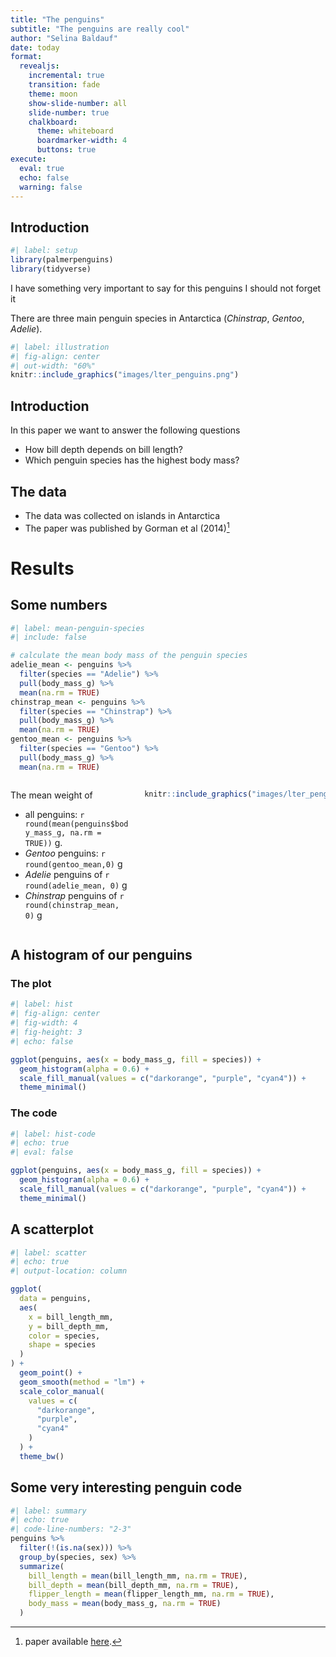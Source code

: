```yaml
---
title: "The penguins"
subtitle: "The penguins are really cool"
author: "Selina Baldauf"
date: today
format: 
  revealjs:
    incremental: true
    transition: fade
    theme: moon
    show-slide-number: all
    slide-number: true
    chalkboard:
      theme: whiteboard
      boardmarker-width: 4
      buttons: true
execute: 
  eval: true
  echo: false
  warning: false
---
```


## Introduction

```r
#| label: setup
library(palmerpenguins)
library(tidyverse)
```

::: {.notes}
I have something very important to say for this penguins
I should not forget it
:::


There are three main penguin species in Antarctica (*Chinstrap*, *Gentoo*, *Adelie*).

```r
#| label: illustration
#| fig-align: center
#| out-width: "60%"
knitr::include_graphics("images/lter_penguins.png")
```

## Introduction

In this paper we want to answer the following questions

::: {.incremental}

- How bill depth depends on bill length?
- Which penguin species has the highest body mass?

:::

## The data

- The data was collected on islands in Antarctica
- The paper was published by Gorman et al (2014)^[paper available [here](https://doi.org/10.1371/journal.pone.0090081).]

# Results

## Some numbers

```r
#| label: mean-penguin-species
#| include: false

# calculate the mean body mass of the penguin species
adelie_mean <- penguins %>%
  filter(species == "Adelie") %>%
  pull(body_mass_g) %>%
  mean(na.rm = TRUE)
chinstrap_mean <- penguins %>%
  filter(species == "Chinstrap") %>%
  pull(body_mass_g) %>%
  mean(na.rm = TRUE)
gentoo_mean <- penguins %>%
  filter(species == "Gentoo") %>%
  pull(body_mass_g) %>%
  mean(na.rm = TRUE)
```

:::: {.columns}

::: {.column width="40%"}

The mean weight of

- all penguins: `r round(mean(penguins$body_mass_g, na.rm = TRUE))` g.
- *Gentoo* penguins: `r round(gentoo_mean,0)` g
- *Adelie* penguins of `r round(adelie_mean, 0)` g
- *Chinstrap* penguins of `r round(chinstrap_mean, 0)` g

:::

::: {.column width="60%"}

```r
knitr::include_graphics("images/lter_penguins.png")
```

:::

::::

## A histogram of our penguins

::: {.panel-tabset}

### The plot

```r
#| label: hist
#| fig-align: center
#| fig-width: 4
#| fig-height: 3
#| echo: false

ggplot(penguins, aes(x = body_mass_g, fill = species)) +
  geom_histogram(alpha = 0.6) +
  scale_fill_manual(values = c("darkorange", "purple", "cyan4")) +
  theme_minimal()
```

### The code

```r
#| label: hist-code
#| echo: true
#| eval: false

ggplot(penguins, aes(x = body_mass_g, fill = species)) +
  geom_histogram(alpha = 0.6) +
  scale_fill_manual(values = c("darkorange", "purple", "cyan4")) +
  theme_minimal()
```

:::

## A scatterplot

```r
#| label: scatter
#| echo: true
#| output-location: column

ggplot(
  data = penguins,
  aes(
    x = bill_length_mm,
    y = bill_depth_mm,
    color = species,
    shape = species
  )
) +
  geom_point() +
  geom_smooth(method = "lm") +
  scale_color_manual(
    values = c(
      "darkorange",
      "purple",
      "cyan4"
    )
  ) +
  theme_bw()
```

## Some very interesting penguin code

```r
#| label: summary
#| echo: true
#| code-line-numbers: "2-3"
penguins %>%
  filter(!(is.na(sex))) %>%
  group_by(species, sex) %>%
  summarize(
    bill_length = mean(bill_length_mm, na.rm = TRUE),
    bill_depth = mean(bill_depth_mm, na.rm = TRUE),
    flipper_length = mean(flipper_length_mm, na.rm = TRUE),
    body_mass = mean(body_mass_g, na.rm = TRUE)
  )
```